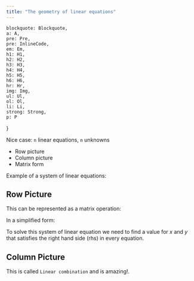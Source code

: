```yaml
---
title: "The geometry of linear equations"
---
```



    blockquote: Blockquote,
    a: A,
    pre: Pre,
    pre: InlineCode,
    em: Em,
    h1: H1,
    h2: H2,
    h3: H3,
    h4: H4,
    h5: H5,
    h6: H6,
    hr: Hr,
    img: Img,
    ul: Ul,
    ol: Ol,
    li: Li,
    strong: Strong,
    p: P
}

Nice case: `n` linear equations, `n` unknowns

- Row picture
- Column picture
- Matrix form

Example of a system of linear equations:

<Equation
    formula="\begin{cases}2x - y = 0 \newline -x + 2y = 3\end{cases}"
    description="System of two linear equations with two unknowns."
/>

## Row Picture

This can be represented as a matrix operation:

<Equation
    formula="
    \begin{bmatrix}
    2 & -1 \\ 
    -1 & 2
    \end{bmatrix}
    \begin{bmatrix}
    x \\
    y
    \end{bmatrix}
    = 
    \begin{bmatrix}
    0 \\
    3
    \end{bmatrix}"
    description="Matrix form of the previous system of linear equations."
/>

In a simplified form:

<Equation
    formula="\mA \vx = \vb"
    description="System of linear equations."
/>

To solve this system of linear equation we need to find a value for $x$ and $y$ that satisfies the right hand side (rhs) in every equation.

<LinearSystem/>

## Column Picture

<Equation
    formula="x\begin{bmatrix}2 \\ -1\end{bmatrix} + y\begin{bmatrix}-1 \\ 2\end{bmatrix} = \begin{bmatrix}0 \\ 3\end{bmatrix}"
    description="Linear combination of system of linear equations."
/>

This is called `Linear combination` and is amazing!.

<LinearCombination
    description="Linear combination."
/>

